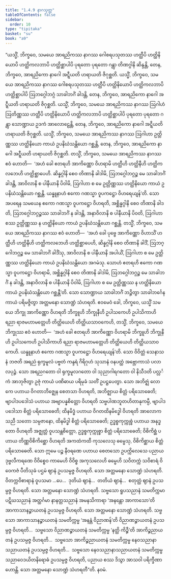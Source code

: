 ```yaml
---
title: "1.4.9 နာဂသုတ္တ"
tableOfContents: false
sidebar:
  order: 10
type: "tipitaka"
basket: "su"
book: "a9"
---
```



<DynamicBreadcrumb />

<Division number="40" book="a9">

<Paragraph number="330" book="a9">
“ယသ္မိံ, ဘိက္ခဝေ, သမယေ အာရညိကဿ နာဂဿ ဂေါစရပသုတဿ ဟတ္ထီပိ ဟတ္ထိနိယောပိ ဟတ္ထိကလဘာပိ ဟတ္ထိစ္ဆာပါပိ ပုရတော ပုရတော ဂန္တွာ တိဏဂ္ဂါနိ ဆိန္ဒန္တိ, တေန, ဘိက္ခဝေ, အာရညိကော နာဂေါ အဋ္ဋီယတိ ဟရာယတိ ဇိဂုစ္ဆတိ. ယသ္မိံ, ဘိက္ခဝေ, သမယေ အာရညိကဿ နာဂဿ ဂေါစရပသုတဿ ဟတ္ထီပိ ဟတ္ထိနိယောပိ ဟတ္ထိကလဘာပိ ဟတ္ထိစ္ဆာပါပိ ဩဘဂ္ဂေါဘဂ္ဂံ သာခါဘင်္ဂံ ခါဒန္တိ, တေန, ဘိက္ခဝေ, အာရညိကော နာဂေါ အဋ္ဋီယတိ ဟရာယတိ ဇိဂုစ္ဆတိ. ယသ္မိံ, ဘိက္ခဝေ, သမယေ အာရညိကဿ နာဂဿ ဩဂါဟံ ဩတိဏ္ဏဿ ဟတ္ထီပိ ဟတ္ထိနိယောပိ ဟတ္ထိကလဘာပိ ဟတ္ထိစ္ဆာပါပိ ပုရတော ပုရတော ဂန္တွာ သောဏ္ဍာယ ဥဒကံ အာလောဠေန္တိ, တေန, ဘိက္ခဝေ, အာရညိကော နာဂေါ အဋ္ဋီယတိ ဟရာယတိ ဇိဂုစ္ဆတိ. ယသ္မိံ, ဘိက္ခဝေ, သမယေ အာရညိကဿ နာဂဿ ဩဂါဟာ ဥတ္တိဏ္ဏဿ ဟတ္ထိနိယော ကာယံ ဥပနိဃံသန္တိယော ဂစ္ဆန္တိ, တေန, ဘိက္ခဝေ, အာရညိကော နာဂေါ အဋ္ဋီယတိ ဟရာယတိ ဇိဂုစ္ဆတိ.
</Paragraph>

<Paragraph number="331" book="a9">
တသ္မိံ, ဘိက္ခဝေ, သမယေ အာရညိကဿ နာဂဿ ဧဝံ ဟောတိ—  ‘အဟံ ခေါ ဧတရဟိ အာကိဏ္ဏော ဝိဟရာမိ ဟတ္ထီဟိ ဟတ္ထိနီဟိ ဟတ္ထိကလဘေဟိ ဟတ္ထိစ္ဆာပေဟိ. ဆိန္နဂ္ဂါနိ စေဝ တိဏာနိ ခါဒါမိ, ဩဘဂ္ဂေါဘဂ္ဂဉ္စ မေ သာခါဘင်္ဂံ ခါဒန္တိ, အာဝိလာနိ စ ပါနီယာနိ ပိဝါမိ, ဩဂါဟာ စ မေ ဥတ္တိဏ္ဏဿ ဟတ္ထိနိယော ကာယံ ဥပနိဃံသန္တိယော ဂစ္ဆန္တိ. ယန္နူနာဟံ ဧကော ဂဏသ္မာ ဝူပကဋ္ဌော ဝိဟရေယျန်’တိ. သော အပရေန သမယေန ဧကော ဂဏသ္မာ ဝူပကဋ္ဌော ဝိဟရတိ, အစ္ဆိန္နဂ္ဂါနိ စေဝ တိဏာနိ ခါဒတိ, ဩဘဂ္ဂေါဘဂ္ဂဉ္စဿ သာခါဘင်္ဂံ န ခါဒန္တိ, အနာဝိလာနိ စ ပါနီယာနိ ပိဝတိ, ဩဂါဟာ စဿ ဥတ္တိဏ္ဏဿ န ဟတ္ထိနိယော ကာယံ ဥပနိဃံသန္တိယော ဂစ္ဆန္တိ.
</Paragraph>

<Paragraph number="332" book="a9">
တသ္မိံ, ဘိက္ခဝေ, သမယေ အာရညိကဿ နာဂဿ ဧဝံ ဟောတိ—  ‘အဟံ ခေါ ပုဗ္ဗေ အာကိဏ္ဏော ဝိဟာသိံ ဟတ္ထီဟိ ဟတ္ထိနီဟိ ဟတ္ထိကလဘေဟိ ဟတ္ထိစ္ဆာပေဟိ, ဆိန္နဂ္ဂါနိ စေဝ တိဏာနိ ခါဒိံ, ဩဘဂ္ဂေါဘဂ္ဂဉ္စ မေ သာခါဘင်္ဂံ ခါဒိံသု, အာဝိလာနိ စ ပါနီယာနိ အပါယိံ, ဩဂါဟာ စ မေ ဥတ္တိဏ္ဏဿ ဟတ္ထိနိယော ကာယံ ဥပနိဃံသန္တိယော အဂမံသု. သောဟံ ဧတရဟိ ဧကော ဂဏသ္မာ ဝူပကဋ္ဌော ဝိဟရာမိ, အစ္ဆိန္နဂ္ဂါနိ စေဝ တိဏာနိ ခါဒါမိ, ဩဘဂ္ဂေါဘဂ္ဂဉ္စ မေ သာခါဘင်္ဂံ န ခါဒန္တိ, အနာဝိလာနိ စ ပါနီယာနိ ပိဝါမိ, ဩဂါဟာ စ မေ ဥတ္တိဏ္ဏဿ န ဟတ္ထိနိယော ကာယံ ဥပနိဃံသန္တိယော ဂစ္ဆန္တီ’တိ. သော သောဏ္ဍာယ သာခါဘင်္ဂံ ဘဉ္ဇိတွာ သာခါဘင်္ဂေန ကာယံ ပရိမဇ္ဇိတွာ အတ္တမနော သောဏ္ဍံ သံဟရတိ.
</Paragraph>

<Paragraph number="333" book="a9">
ဧဝမေဝံ ခေါ, ဘိက္ခဝေ, ယသ္မိံ သမယေ ဘိက္ခု အာကိဏ္ဏော ဝိဟရတိ ဘိက္ခူဟိ ဘိက္ခုနီဟိ ဥပါသကေဟိ ဥပါသိကာဟိ ရညာ ရာဇမဟာမတ္တေဟိ တိတ္ထိယေဟိ တိတ္ထိယသာဝကေဟိ, တသ္မိံ, ဘိက္ခဝေ, သမယေ ဘိက္ခုဿ ဧဝံ ဟောတိ—  ‘အဟံ ခေါ ဧတရဟိ အာကိဏ္ဏော ဝိဟရာမိ ဘိက္ခူဟိ ဘိက္ခုနီဟိ ဥပါသကေဟိ ဥပါသိကာဟိ ရညာ ရာဇမဟာမတ္တေဟိ တိတ္ထိယေဟိ တိတ္ထိယသာဝကေဟိ. ယန္နူနာဟံ ဧကော ဂဏသ္မာ ဝူပကဋ္ဌော ဝိဟရေယျန်’တိ. သော ဝိဝိတ္တံ သေနာသနံ ဘဇတိ အရညံ ရုက္ခမူလံ ပဗ္ဗတံ ကန္ဒရံ ဂိရိဂုဟံ သုသာနံ ဝနပတ္ထံ အဗ္ဘောကာသံ ပလာလပုဉ္ဇံ. သော အရညဂတော ဝါ ရုက္ခမူလဂတော ဝါ သုညာဂါရဂတော ဝါ နိသီဒတိ ပလ္လင်္ကံ အာဘုဇိတွာ ဥဇုံ ကာယံ ပဏိဓာယ ပရိမုခံ သတိံ ဥပဋ္ဌပေတွာ.
</Paragraph>

<Paragraph number="334" book="a9">
သော အဘိဇ္ဈံ လောကေ ပဟာယ ဝိဂတာဘိဇ္ဈေန စေတသာ ဝိဟရတိ, အဘိဇ္ဈာယ စိတ္တံ ပရိသောဓေတိ; ဗျာပါဒပဒေါသံ ပဟာယ အဗျာပန္နစိတ္တော ဝိဟရတိ သဗ္ဗပါဏဘူတဟိတာနုကမ္ပီ, ဗျာပါဒပဒေါသာ စိတ္တံ ပရိသောဓေတိ; ထိနမိဒ္ဓံ ပဟာယ ဝိဂတထိနမိဒ္ဓေါ ဝိဟရတိ အာလောကသညီ သတော သမ္ပဇာနော, ထိနမိဒ္ဓါ စိတ္တံ ပရိသောဓေတိ; ဥဒ္ဓစ္စကုက္ကုစ္စံ ပဟာယ အနုဒ္ဓတော ဝိဟရတိ အဇ္ဈတ္တံ ဝူပသန္တစိတ္တော, ဥဒ္ဓစ္စကုက္ကုစ္စာ စိတ္တံ ပရိသောဓေတိ; ဝိစိကိစ္ဆံ ပဟာယ တိဏ္ဏဝိစိကိစ္ဆော ဝိဟရတိ အကထံကထီ ကုသလေသု ဓမ္မေသု, ဝိစိကိစ္ဆာယ စိတ္တံ ပရိသောဓေတိ. သော ဣမေ ပဉ္စ နီဝရဏေ ပဟာယ စေတသော ဥပက္ကိလေသေ ပညာယ ဒုဗ္ဗလီကရဏေ ဝိဝိစ္စေဝ ကာမေဟိ ဝိဝိစ္စ အကုသလေဟိ ဓမ္မေဟိ သဝိတက္ကံ သဝိစာရံ ဝိဝေကဇံ ပီတိသုခံ ပဌမံ ဈာနံ ဥပသမ္ပဇ္ဇ ဝိဟရတိ. သော အတ္တမနော သောဏ္ဍံ သံဟရတိ. ဝိတက္ကဝိစာရာနံ ဝူပသမာ …ပေ…  ဒုတိယံ ဈာနံ…  တတိယံ ဈာနံ…  စတုတ္ထံ ဈာနံ ဥပသမ္ပဇ္ဇ ဝိဟရတိ. သော အတ္တမနော သောဏ္ဍံ သံဟရတိ.
</Paragraph>

<Paragraph number="335" book="a9">
သဗ္ဗသော ရူပသညာနံ သမတိက္ကမာ ပဋိဃသညာနံ အတ္ထင်္ဂမာ နာနတ္တသညာနံ အမနသိကာရာ ‘အနန္တော အာကာသော’တိ အာကာသာနဉ္စာယတနံ ဥပသမ္ပဇ္ဇ ဝိဟရတိ. သော အတ္တမနော သောဏ္ဍံ သံဟရတိ. သဗ္ဗသော အာကာသာနဉ္စာယတနံ သမတိက္ကမ္မ ‘အနန္တံ ဝိညာဏန်’တိ ဝိညာဏဉ္စာယတနံ ဥပသမ္ပဇ္ဇ ဝိဟရတိ…  သဗ္ဗသော ဝိညာဏဉ္စာယတနံ သမတိက္ကမ္မ ‘နတ္ထိ ကိဉ္စီ’တိ အာကိဉ္စညာယတနံ ဥပသမ္ပဇ္ဇ ဝိဟရတိ…  သဗ္ဗသော အာကိဉ္စညာယတနံ သမတိက္ကမ္မ နေဝသညာနာသညာယတနံ ဥပသမ္ပဇ္ဇ ဝိဟရတိ…  သဗ္ဗသော နေဝသညာနာသညာယတနံ သမတိက္ကမ္မ သညာဝေဒယိတနိရောဓံ ဥပသမ္ပဇ္ဇ ဝိဟရတိ, ပညာယ စဿ ဒိသွာ အာသဝါ ပရိက္ခီဏာ ဟောန္တိ. သော အတ္တမနော သောဏ္ဍံ သံဟရတီ”တိ.

</Paragraph>
</Division>

<Paragraph number="336" type="center" book="a9">
နဝမံ.
</Paragraph>